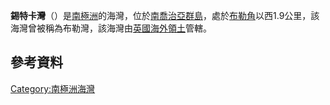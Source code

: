 {{coord|53|59|S|37|24|W|display=title}}

'''錫特卡灣'''（{{lang-en|Sitka Bay}}）是[[南極洲|南極洲]]的海灣，位於[[南喬治亞群島|南喬治亞群島]]，處於[[布勒角|布勒角]]以西1.9公里，該海灣曾被稱為布勒灣，該海灣由[[英國海外領土|英國海外領土]]管轄。

==參考資料==
{{usgs-gazetteer}}

{{Antarctica-geo-stub}}
[[Category:南極洲海灣|Category:南極洲海灣]]